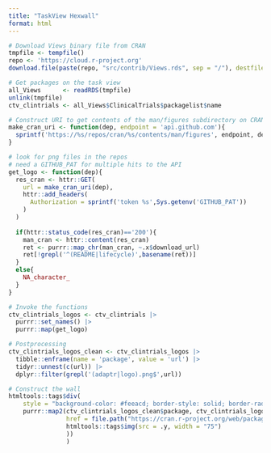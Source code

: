 ```yaml
---
title: "TaskView Hexwall"
format: html
---
```


```r
# Download Views binary file from CRAN
tmpfile <- tempfile()
repo <- 'https://cloud.r-project.org'
download.file(paste(repo, "src/contrib/Views.rds", sep = "/"), destfile = tmpfile)

# Get packages on the task view
all_Views      <- readRDS(tmpfile)
unlink(tmpfile)
ctv_clintrials <- all_Views$ClinicalTrials$packagelist$name

# Construct URI to get contents of the man/figures subdirectory on CRAN GitHub
make_cran_uri <- function(dep, endpoint = 'api.github.com'){
  sprintf('https://%s/repos/cran/%s/contents/man/figures', endpoint, dep)
}

# look for png files in the repos
# need a GITHUB_PAT for multiple hits to the API
get_logo <- function(dep){
  res_cran <- httr::GET(
    url = make_cran_uri(dep),
    httr::add_headers(
      Authorization = sprintf('token %s',Sys.getenv('GITHUB_PAT'))
    )
  )
  
  if(httr::status_code(res_cran)=='200'){
    man_cran <- httr::content(res_cran)
    ret <- purrr::map_chr(man_cran, ~.x$download_url)
    ret[!grepl('^(README|lifecycle)',basename(ret))]
  }
  else{
    NA_character_
  }
}

# Invoke the functions
ctv_clintrials_logos <- ctv_clintrials |> 
  purrr::set_names() |>
  purrr::map(get_logo)

# Postprocessing
ctv_clintrials_logos_clean <- ctv_clintrials_logos |> 
  tibble::enframe(name = 'package', value = 'url') |>
  tidyr::unnest(c(url)) |>
  dplyr::filter(grepl('(adaptr|logo).png$',url))

```

```r
# Construct the wall
htmltools::tags$div(
    style = "background-color: #feeacd; border-style: solid; border-radius: 10px; border-color: #000; border-width: 1px;",
    purrr::map2(ctv_clintrials_logos_clean$package, ctv_clintrials_logos_clean$url, ~htmltools::tags$a(
                href = file.path("https://cran.r-project.org/web/packages",.x), 
                htmltools::tags$img(src = .y, width = "75")
                ))
                )
```
